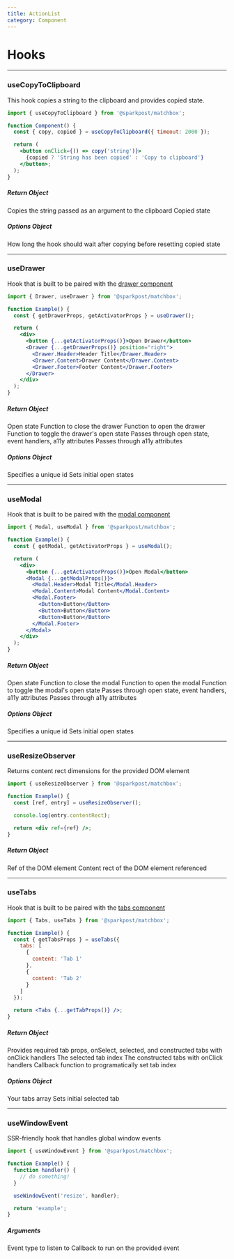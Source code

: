 ```yaml
---
title: ActionList
category: Component
---
```


# Hooks

---

### useCopyToClipboard

This hook copies a string to the clipboard and provides copied state.

```jsx
import { useCopyToClipboard } from '@sparkpost/matchbox';

function Component() {
  const { copy, copied } = useCopyToClipboard({ timeout: 2000 });

  return (
    <button onClick={() => copy('string')}>
      {copied ? 'String has been copied' : 'Copy to clipboard'}
    </button>;
  );
}
```

##### Return Object

<Prop name="copy" type="function">
  Copies the string passed as an argument to the clipboard
</Prop>
<Prop name="copied" type="bool">
  Copied state
</Prop>

##### Options Object

<Prop name="timeout" type="number" defaultValue="1000">
  How long the hook should wait after copying before resetting copied state
</Prop>

---

### useDrawer

Hook that is built to be paired with the [drawer component](/components/drawer)

```jsx
import { Drawer, useDrawer } from '@sparkpost/matchbox';

function Example() {
  const { getDrawerProps, getActivatorProps } = useDrawer();

  return (
    <div>
      <button {...getActivatorProps()}>Open Drawer</button>
      <Drawer {...getDrawerProps()} position="right">
        <Drawer.Header>Header Title</Drawer.Header>
        <Drawer.Content>Drawer Content</Drawer.Content>
        <Drawer.Footer>Footer Content</Drawer.Footer>
      </Drawer>
    </div>
  );
}
```

##### Return Object

<Prop name="isOpen" type="bool">
  Open state
</Prop>
<Prop name="closeDrawer" type="function">
  Function to close the drawer
</Prop>
<Prop name="openDrawer" type="function">
  Function to open the drawer
</Prop>
<Prop name="toggleDrawer" type="function">
  Function to toggle the drawer's open state
</Prop>
<Prop name="getDrawerProps" type="function">
  Passes through open state, event handlers, a11y attributes
</Prop>
<Prop name="getActivatorProps" type="function">
  Passes through a11y attributes
</Prop>

##### Options Object

<Prop name="id" type="string" defaultValue="matchbox-drawer" required>
  Specifies a unique id
</Prop>
<Prop name="initialOpen" type="bool">
  Sets initial open states
</Prop>

---

### useModal

Hook that is built to be paired with the [modal component](/components/modal)

```jsx
import { Modal, useModal } from '@sparkpost/matchbox';

function Example() {
  const { getModal, getActivatorProps } = useModal();

  return (
    <div>
      <button {...getActivatorProps()}>Open Modal</button>
      <Modal {...getModalProps()}>
        <Modal.Header>Modal Title</Modal.Header>
        <Modal.Content>Modal Content</Modal.Content>
        <Modal.Footer>
          <Button>Button</Button>
          <Button>Button</Button>
          <Button>Button</Button>
        </Modal.Footer>
      </Modal>
    </div>
  );
}
```

##### Return Object

<Prop name="isOpen" type="bool">
  Open state
</Prop>
<Prop name="closeModal" type="function">
  Function to close the modal
</Prop>
<Prop name="openModal" type="function">
  Function to open the modal
</Prop>
<Prop name="toggleModal" type="function">
  Function to toggle the modal's open state
</Prop>
<Prop name="getModalProps" type="function">
  Passes through open state, event handlers, a11y attributes
</Prop>
<Prop name="getActivatorProps" type="function">
  Passes through a11y attributes
</Prop>

##### Options Object

<Prop name="id" type="string" defaultValue="matchbox-modal" required>
  Specifies a unique id
</Prop>
<Prop name="initialOpen" type="bool">
  Sets initial open states
</Prop>

---

### useResizeObserver

Returns content rect dimensions for the provided DOM element

```jsx
import { useResizeObserver } from '@sparkpost/matchbox';

function Example() {
  const [ref, entry] = useResizeObserver();

  console.log(entry.contentRect);

  return <div ref={ref} />;
}
```

##### Return Object

<Prop name="ref" type="React ref">
  Ref of the DOM element
</Prop>
<Prop name="contentRect" type="object">
  Content rect of the DOM element referenced
</Prop>

---

### useTabs

Hook that is built to be paired with the [tabs component](/components/tabs)

```jsx
import { Tabs, useTabs } from '@sparkpost/matchbox';

function Example() {
  const { getTabsProps } = useTabs({
    tabs: [
      {
        content: 'Tab 1'
      },
      {
        content: 'Tab 2'
      }
    ]
  });

  return <Tabs {...getTabProps()} />;
}
```

##### Return Object

<Prop name="getTabsProps" type="function">
  Provides required tab props, onSelect, selected, and constructed tabs with
  onClick handlers
</Prop>
<Prop name="tabIndex" type="number">
  The selected tab index
</Prop>
<Prop name="tabs" type="array">
  The constructed tabs with onClick handlers
</Prop>
<Prop name="setTabIndex" type="function">
  Callback function to programatically set tab index
</Prop>

##### Options Object

<Prop name="tabs" type="array" required defaultValue="[]">
  Your tabs array
</Prop>
<Prop name="initialSelected" type="number" defaultValue="0">
  Sets initial selected tab
</Prop>

---

### useWindowEvent

SSR-friendly hook that handles global window events

```jsx
import { useWindowEvent } from '@sparkpost/matchbox';

function Example() {
  function handler() {
    // do something!
  }

  useWindowEvent('resize', handler);

  return 'example';
}
```

##### Arguments

<Prop name="event" type="string" required>
  Event type to listen to
</Prop>
<Prop name="callback" type="function" required>
  Callback to run on the provided event
</Prop>

